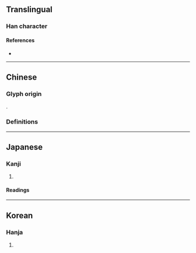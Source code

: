 {{also|源}}
{{character info/new}}
==Translingual==

===Han character===
{{Han char|rn=27|rad=厂|as=28|sn=30|four=|canj=MFMFF|ids=⿱原⿰原原}}

====References====
* {{Han ref|kx=0163.190|dkj=03056|dj=0371.230|hdz=10081.020|uh=53B5|ud=21429}}

----

==Chinese==

===Glyph origin===
{{Han etym}}
{{zh-etym-triple|原}}.

===Definitions===
{{zh-see|源|v}}

----

==Japanese==

===Kanji===
{{ja-kanji|grade=|rs=厂28}}

# {{rfdef|ja|sort=厂28}}

====Readings====
{{ja-readings
|goon=ごん
|kanon=げん
|kanyoon=がん
|kun=みなもと-
}}

----

==Korean==

===Hanja===
{{ko-hanja|hangeul=원|rv=won|mr=wŏn}}

# {{rfdef|ko|sort=厂28}}